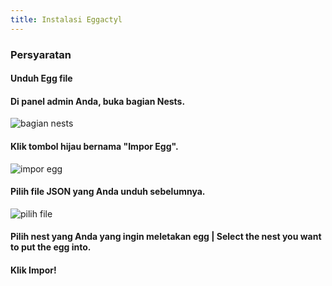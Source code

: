 ```yaml
---
title: Instalasi Eggactyl
---
```



### Persyaratan

<LinkCard
  title="Pterodactyl"
  description="Klik saya untuk dibawa ke panduan instalasi Pterodactyl."
  href="https://pterodactyl.io/panel/1.0/getting_started.html"
  target="_blank"
/>

#### Unduh Egg file

<LinkCard
  title="Egg File Download"
  href="https://cdn.eggactyl.cloud/files/egg.json"
/>

#### Di panel admin Anda, buka bagian Nests.

![bagian nests](../../../../assets/install_nests.jpg)

#### Klik tombol hijau bernama "Impor Egg".

![impor egg](../../../../assets/install_import.jpg)

#### Pilih file JSON yang Anda unduh sebelumnya.

![pilih file](../../../../assets/install_upload_file.jpg)

#### Pilih nest yang Anda yang ingin meletakan egg | Select the nest you want to put the egg into.

#### Klik Impor!
